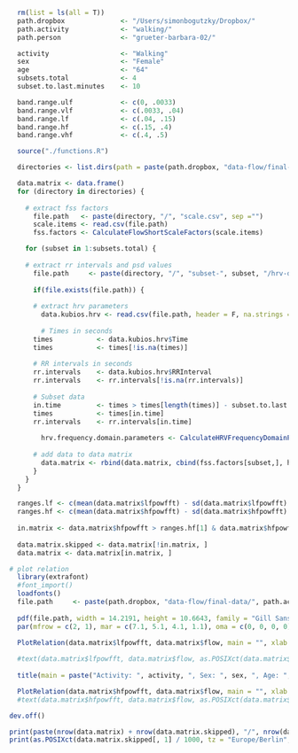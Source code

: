 ```r
  rm(list = ls(all = T))
  path.dropbox              <- "/Users/simonbogutzky/Dropbox/"
  path.activity             <- "walking/" 
  path.person               <- "grueter-barbara-02/"

  activity                  <- "Walking"
  sex                       <- "Female"
  age                       <- "64"
  subsets.total             <- 4
  subset.to.last.minutes    <- 10

  band.range.ulf            <- c(0, .0033)
  band.range.vlf            <- c(.0033, .04)
  band.range.lf             <- c(.04, .15)
  band.range.hf             <- c(.15, .4)
  band.range.vhf            <- c(.4, .5)
```

```r
  source("./functions.R")
```

```r
  directories <- list.dirs(path = paste(path.dropbox, "data-flow/final-data/", path.activity, path.person, sep = ""), recursive = F)

  data.matrix <- data.frame()
  for (directory in directories) {
    
    # extract fss factors
      file.path   <- paste(directory, "/", "scale.csv", sep ="")
      scale.items <- read.csv(file.path)
      fss.factors <- CalculateFlowShortScaleFactors(scale.items)

    for (subset in 1:subsets.total) {
    
    # extract rr intervals and psd values 
      file.path     <- paste(directory, "/", "subset-", subset, "/hrv-data.txt", sep ="")
      
      if(file.exists(file.path)) {
      
      # extract hrv parameters
        data.kubios.hrv <- read.csv(file.path, header = F, na.strings = "", fill = T, skip = 97, col.names = c("NA1", "Time", "RRInterval", "FFTFrequency", "FFTPSD", "ARFrequency", "ARPSD", "NA2", "NA3", "NA4", "NA5"))
        
        # Times in seconds
      times           <- data.kubios.hrv$Time
      times           <- times[!is.na(times)]
      
      # RR intervals in seconds
      rr.intervals    <- data.kubios.hrv$RRInterval
      rr.intervals    <- rr.intervals[!is.na(rr.intervals)]
      
      # Subset data
      in.time         <- times > times[length(times)] - subset.to.last.minutes * 60
      times           <- times[in.time]
      rr.intervals    <- rr.intervals[in.time]
        
        hrv.frequency.domain.parameters <- CalculateHRVFrequencyDomainParameters(times, rr.intervals, band.range.ulf, band.range.vlf, band.range.lf, band.range.hf, band.range.vhf, "welch", 4) 
        
      # add data to data matrix
        data.matrix <- rbind(data.matrix, cbind(fss.factors[subset,], hrv.frequency.domain.parameters, subset = subset))
      }
    }
  }

  ranges.lf <- c(mean(data.matrix$lfpowfft) - sd(data.matrix$lfpowfft) * 2, mean(data.matrix$lfpowfft) + sd(data.matrix$lfpowfft) * 2)
  ranges.hf <- c(mean(data.matrix$hfpowfft) - sd(data.matrix$hfpowfft) * 2, mean(data.matrix$hfpowfft) + sd(data.matrix$hfpowfft) * 2)
  
  in.matrix <- data.matrix$hfpowfft > ranges.hf[1] & data.matrix$hfpowfft < ranges.hf[2] & data.matrix$lfpowfft > ranges.lf[1] & data.matrix$lfpowfft < ranges.lf[2] & data.matrix$sdflow != 0 & data.matrix$sdabsorption != 0
  
  data.matrix.skipped <- data.matrix[!in.matrix, ]
  data.matrix <- data.matrix[in.matrix, ]

# plot relation
  library(extrafont)
  #font_import()
  loadfonts()
  file.path     <- paste(path.dropbox, "data-flow/final-data/", path.activity, path.person, "flow-hrv-relation-welch-in-matrix.pdf", sep = "")
  
  pdf(file.path, width = 14.2191, height = 10.6643, family = "Gill Sans MT")
  par(mfrow = c(2, 1), mar = c(7.1, 5.1, 4.1, 1.1), oma = c(0, 0, 0, 0), mgp = c(3, 1, 0))    
  
  PlotRelation(data.matrix$lfpowfft, data.matrix$flow, main = "", xlab =  expression("Power of LF band " (ms^2)), ylab = "Flow", ylim = c(2, 7), pch = 21, bg = "#3FADCB", cex = 2, cex.lab = 2, cex.axis = 1.5)

  #text(data.matrix$lfpowfft, data.matrix$flow, as.POSIXct(data.matrix$timestamp / 1000, origin = "1970-01-01"), cex = 0.5, pos = 1, col = "black")
  
  title(main = paste("Activity: ", activity, ", Sex: ", sex, ", Age: ", age, sep = ""), cex.main = 3)

  PlotRelation(data.matrix$hfpowfft, data.matrix$flow, main = "", xlab = expression("Power of HF band " (ms^2)), ylab = "Flow", ylim = c(2, 7), pch = 21, bg = "#3FADCB", cex = 2, cex.lab = 2, cex.axis = 1.5)
  #text(data.matrix$hfpowfft, data.matrix$flow, as.POSIXct(data.matrix$timestamp / 1000, origin = "1970-01-01"), cex = 0.5, pos = 1, col = "black")

dev.off()

print(paste(nrow(data.matrix) + nrow(data.matrix.skipped), "/", nrow(data.matrix)))
print(as.POSIXct(data.matrix.skipped[, 1] / 1000, tz = "Europe/Berlin", origin = "1970-01-01"))
```